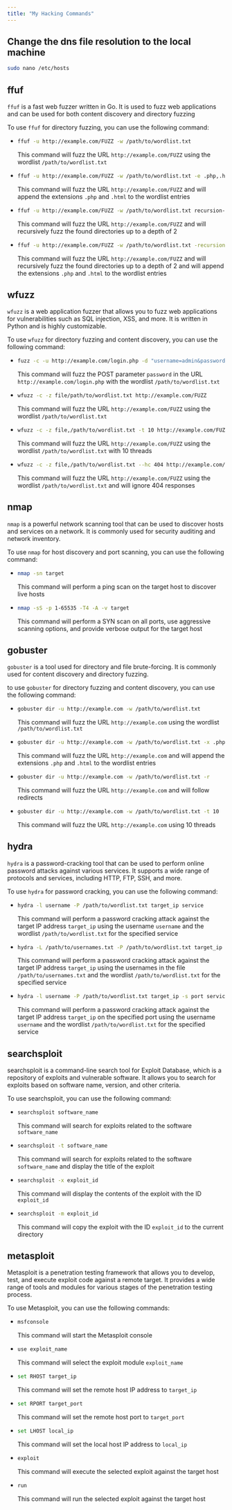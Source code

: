 ```yaml
---
title: "My Hacking Commands"
---
```


## Change the dns file resolution to the local machine

```bash
sudo nano /etc/hosts
```

## ffuf

`ffuf` is a fast web fuzzer written in Go. It is used to fuzz web applications and can be used for both content discovery and directory fuzzing

To use `ffuf` for directory fuzzing, you can use the following command:

- ```bash
ffuf -u http://example.com/FUZZ -w /path/to/wordlist.txt
```
This command will fuzz the URL `http://example.com/FUZZ` using the wordlist `/path/to/wordlist.txt`

- ```bash 
ffuf -u http://example.com/FUZZ -w /path/to/wordlist.txt -e .php,.html
```
This command will fuzz the URL `http://example.com/FUZZ` and will append the extensions `.php` and `.html` to the wordlist entries

- ```bash
ffuf -u http://example.com/FUZZ -w /path/to/wordlist.txt recursion-depth 2
```
This command will fuzz the URL `http://example.com/FUZZ` and will recursively fuzz the found directories up to a depth of 2

- ```bash 
ffuf -u http://example.com/FUZZ -w /path/to/wordlist.txt -recursion-depth 2 -e .php,.html
``` 
This command will fuzz the URL `http://example.com/FUZZ` and will recursively fuzz the found directories up to a depth of 2 and will append the extensions `.php` and `.html` to the wordlist entries

## wfuzz

`wfuzz` is a web application fuzzer that allows you to fuzz web applications for vulnerabilities such as SQL injection, XSS, and more. It is written in Python and is highly customizable.

To use `wfuzz` for directory fuzzing and content discovery, you can use the following command:

- ```bash
fuzz -c -u http://example.com/login.php -d "username=admin&password=FUZZ" -w /path/to/wordlist.txt
```
This command will fuzz the POST parameter `password` in the URL `http://example.com/login.php` with the wordlist `/path/to/wordlist.txt`

- ```bash
wfuzz -c -z file/path/to/wordlist.txt http://example.com/FUZZ
```
This command will fuzz the URL `http://example.com/FUZZ` using the wordlist `/path/to/wordlist.txt`
- ```bash
wfuzz -c -z file,/path/to/wordlist.txt -t 10 http://example.com/FUZZ
```
This command will fuzz the URL `http://example.com/FUZZ` using the wordlist `/path/to/wordlist.txt` with 10 threads

- ```bash
wfuzz -c -z file,/path/to/wordlist.txt --hc 404 http://example.com/FUZZ
```
This command will fuzz the URL `http://example.com/FUZZ` using the wordlist `/path/to/wordlist.txt` and will ignore 404 responses


## nmap

`nmap` is a powerful network scanning tool that can be used to discover hosts and services on a network. It is commonly used for security auditing and network inventory.

To use `nmap` for host discovery and port scanning, you can use the following command:

- ```bash
nmap -sn target
```
This command will perform a ping scan on the target host to discover live hosts 

- ```bash
nmap -sS -p 1-65535 -T4 -A -v target
```
This command will perform a SYN scan on all ports, use aggressive scanning options, and provide verbose output for the target host


## gobuster

`gobuster` is a tool used for directory and file brute-forcing. It is commonly used for content discovery and directory fuzzing.

to use `gobuster` for directory fuzzing and content discovery, you can use the following command:

- ```bash
gobuster dir -u http://example.com -w /path/to/wordlist.txt
```
This command will fuzz the URL `http://example.com` using the wordlist `/path/to/wordlist.txt`

- ```bash
gobuster dir -u http://example.com -w /path/to/wordlist.txt -x .php,.html
```
This command will fuzz the URL `http://example.com` and will append the extensions `.php` and `.html` to the wordlist entries

- ```bash
gobuster dir -u http://example.com -w /path/to/wordlist.txt -r
```
This command will fuzz the URL `http://example.com` and will follow redirects

- ```bash
gobuster dir -u http://example.com -w /path/to/wordlist.txt -t 10
```
This command will fuzz the URL `http://example.com` using 10 threads

## hydra

`hydra` is a password-cracking tool that can be used to perform online password attacks against various services. It supports a wide range of protocols and services, including HTTP, FTP, SSH, and more. 

To use `hydra` for password cracking, you can use the following command:

- ```bash
hydra -l username -P /path/to/wordlist.txt target_ip service
```
This command will perform a password cracking attack against the target IP address `target_ip` using the username `username` and the wordlist `/path/to/wordlist.txt` for the specified service

- ```bash
hydra -L /path/to/usernames.txt -P /path/to/wordlist.txt target_ip service
```
This command will perform a password cracking attack against the target IP address `target_ip` using the usernames in the file `/path/to/usernames.txt` and the wordlist `/path/to/wordlist.txt` for the specified service

- ```bash
hydra -l username -P /path/to/wordlist.txt target_ip -s port service
```
This command will perform a password cracking attack against the target IP address `target_ip` on the specified port using the username `username` and the wordlist `/path/to/wordlist.txt` for the specified service

## searchsploit

searchsploit is a command-line search tool for Exploit Database, which is a repository of exploits and vulnerable software. It allows you to search for exploits based on software name, version, and other criteria.

To use searchsploit, you can use the following command:

- ```bash
searchsploit software_name
```
This command will search for exploits related to the software `software_name`

- ```bash
searchsploit -t software_name
```
This command will search for exploits related to the software `software_name` and display the title of the exploit

- ```bash
searchsploit -x exploit_id
```
This command will display the contents of the exploit with the ID `exploit_id`

- ```bash
searchsploit -m exploit_id
```
This command will copy the exploit with the ID `exploit_id` to the current directory

## metasploit

Metasploit is a penetration testing framework that allows you to develop, test, and execute exploit code against a remote target. It provides a wide range of tools and modules for various stages of the penetration testing process.

To use Metasploit, you can use the following commands:

- ```bash
msfconsole
```
This command will start the Metasploit console

- ```bash
use exploit_name
```
This command will select the exploit module `exploit_name`

- ```bash
set RHOST target_ip
```
This command will set the remote host IP address to `target_ip`

- ```bash
set RPORT target_port
```
This command will set the remote host port to `target_port`

- ```bash
set LHOST local_ip
```
This command will set the local host IP address to `local_ip`

- ```bash
exploit
```
This command will execute the selected exploit against the target host

- ```bash
run
```
This command will run the selected exploit against the target host
